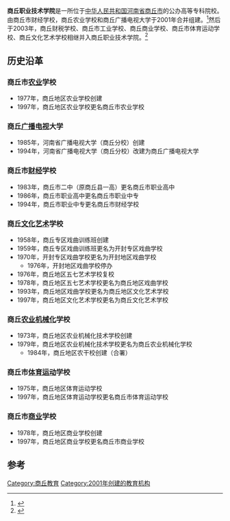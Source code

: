{{Refimprove|time=2020-08-10T03:03:56+00:00}}
{{Infobox University
|name              = 商丘职业技术学院
|EnglishName       = Shangqiu Polytecnic
|native_name       =
|image             =
|caption           =
|latin_name        =
|motto             = 德能并举 知行合一
|zhmotto           =
|established       = 2001年
|closed            =
|re-established    =
|anniversary       =
|type              = 公办普通高等专科学校
|religious         =
|endowment         =
|officer_in_charge =
|chairman_label    = 
|chairman          = 
|secretary         = [[薛晓峰|薛晓峰]]
|chancellor        =
|president         = [[薛明志|薛明志]]
|vice-president    = [[蒋晓雷|蒋晓雷]]、[[刘全永|刘全永]]、[[杨紫元|杨紫元]]
|superintendent    =
|provost           =
|vice_chancellor   =
|principal         =
|dean              =
|director          =
|head_label        = 
|head              = 
|faculty           = 
|staff             =
|students          = 1.6万余
|undergrad         =
|postgrad          =
|doctoral          =
|国防生             = 
|other             =
|address           = {{PRC}}[[河南省|河南省]][[商丘市|商丘市]]神火大道南段566号
|country           =
|state             =
|province          =
|city              =
|color             =
|campus            = 市区南部
|area              = 1743亩
|covered_area      = 57万平方米
|former_names      =
|free_label        =
|free              =
|colors            =
|nickname          =
|mascot            =
|magazine          =
|athlete           =
|conference        =
|books             =
|legal_person      =
|affiliations      = [[河南省教育厅|河南省教育厅]]
|zip               = 476000
|telephone         = {{Tel|86|370|3182005}}
|fax               =
|website           = https://www.sqzy.edu.cn/
|logo              =
|footnotes         =
}}

'''商丘职业技术学院'''是一所位于[[中华人民共和国|中华人民共和国]][[河南省|河南省]][[商丘市|商丘市]]的公办高等专科院校。由商丘市财经学校，商丘农业学校和商丘广播电视大学于2001年合并组建。<ref>{{cite web|url=http://old.moe.gov.cn/publicfiles/business/htmlfiles/moe/moe_15/200407/739.html | language= | title=教育部关于公布备案的第三批高等职业学校名单的函 |publisher=中华人民共和国教育部 |date= |accessdate= }}</ref>然后于2003年，商丘财税学校、商丘市工业学校、商丘商业学校、商丘市体育运动学校、商丘文化艺术学校相继并入商丘职业技术学院。<ref>{{cite web |url=https://www.nisp.org.cn/NewsDetail/1578566.html |language= |title=商丘职业技术学院,被授权为国家信息安全水平考试NISP考试中心 |publisher=国家信息安全水平考试官网 |date= |accessdate= |archive-date=2022-03-31 |archive-url=https://web.archive.org/web/20220331052646/https://www.nisp.org.cn/NewsDetail/1578566.html |dead-url=no }}</ref>

== 历史沿革 ==
=== 商丘市[[农业|农业]]学校 ===
*1977年，商丘地区农业学校创建
*1997年，商丘地区农业学校更名商丘市农业学校

=== 商丘[[广播|广播]][[电视|电视]]大学 ===
*1985年，河南省广播电视大学（商丘分校）创建
*1994年，河南省广播电视大学（商丘分校）改建为商丘广播电视大学

=== 商丘市[[财经|财经]]学校 ===
*1983年，商丘市二中（原商丘县一高）更名商丘市职业高中
*1986年，商丘市职业高中更名商丘市职业中专
*1994年，商丘市职业中专更名商丘市财经学校

=== 商丘[[文化|文化]][[艺术|艺术]]学校 ===
*1958年，商丘专区戏曲训练班创建
*1959年，商丘专区戏曲训练班更名为开封专区戏曲学校
*1970年，开封专区戏曲学校更名为开封地区戏曲学校
**1976年，开封地区戏曲学校停办
*1976年，商丘地区五七艺术学校复校
*1978年，商丘地区五七艺术学校更名为商丘地区戏曲学校
*1993年，商丘地区戏曲学校更名为商丘地区文化艺术学校
*1997年，商丘地区文化艺术学校更名为商丘文化艺术学校

=== 商丘[[农业机械化|农业机械化]]学校 ===
*1973年，商丘地区农业机械化技术学校创建
*1979年，商丘地区农业机械化技术学校更名为商丘农业机械化学校
**1984年，商丘地区农干校创建（合署）

=== 商丘市[[体育运动|体育运动]]学校 ===
*1975年，商丘地区体育运动学校
*1997年，商丘地区体育运动学校更名商丘市体育运动学校

=== 商丘市[[商业|商业]]学校 ===
*1978年，商丘地区商业学校创建
*1997年，商丘地区商业学校更名商丘市商业学校

==参考==
{{reflist}}
{{河南高等院校}}
[[Category:商丘教育|Category:商丘教育]]
[[Category:2001年创建的教育机构|Category:2001年创建的教育机构]]